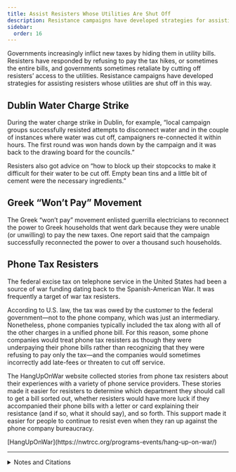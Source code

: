 ```yaml
---
title: Assist Resisters Whose Utilities Are Shut Off
description: Resistance campaigns have developed strategies for assisting resisters whose utilities are shut off.
sidebar:
  order: 16
---
```


Governments increasingly inflict new taxes by hiding them in utility bills.
Resisters have responded by refusing to pay the tax hikes, or sometimes the entire bills, and governments sometimes retaliate by cutting off resisters’ access to the utilities.
Resistance campaigns have developed strategies for assisting resisters whose utilities are shut off in this way.

## <Badge text="Example" size="medium" /> Dublin Water Charge Strike

During the water charge strike in Dublin, for example, “local campaign groups successfully resisted attempts to disconnect water and in the couple of instances where water was cut off, campaigners re-connected it within hours.
The first round was won hands down by the campaign and it was back to the drawing board for the councils.”

Resisters also got advice on “how to block up their stopcocks to make it difficult for their water to be cut off.
Empty bean tins and a little bit of cement were the necessary ingredients.”

<YouTube id="2PTIV2GNF-g" title="Water Meter Sabotage - A Step-by-Step Guide From Éirígí" />

## <Badge text="Example" size="medium" /> Greek “Won’t Pay” Movement

The Greek “won’t pay” movement enlisted guerrilla electricians to reconnect the power to Greek households that went dark because they were unable (or unwilling) to pay the new taxes.
One report said that the campaign successfully reconnected the power to over a thousand such households.

<YouTube id="2tpre4Y015Y" params="start=217" />

## <Badge text="Example" size="medium" /> Phone Tax Resisters

The federal excise tax on telephone service in the United States had been a source of war funding dating back to the Spanish-American War.
It was frequently a target of war tax resisters.

According to U.S. law, the tax was owed by the customer to the federal government—not to the phone company, which was just an intermediary.
Nonetheless, phone companies typically included the tax along with all of the other charges in a unified phone bill.
For this reason, some phone companies would treat phone tax resisters as though they were underpaying their phone bills rather than recognizing that they were refusing to pay only the tax—and the companies would sometimes incorrectly add late-fees or threaten to cut off service.

The HangUpOnWar website collected stories from phone tax resisters about their experiences with a variety of phone service providers.
These stories made it easier for resisters to determine which department they should call to get a bill sorted out, whether resisters would have more luck if they accompanied their phone bills with a letter or card explaining their resistance (and if so, what it should say), and so forth.
This support made it easier for people to continue to resist even when they ran up against the phone company bureaucracy.

<Aside type="tip" title="Links">
[HangUpOnWar](https://nwtrcc.org/programs-events/hang-up-on-war/)
</Aside>

---

<details>
<summary>Notes and Citations</summary>

* Kerr, Gregor “Lessons from beating the water charges” <i>Workers Solidarity Movement</i>
* Karathanou, Helen [“Το Κίνημα Δεν Πληρώνω επανασυνδέει κομμένες παροχές ρεύματος”](https://www.protothema.gr/greece/article/236302/to-kinhma-den-plhrono-epanasyndeei-kommenes-paroxes-reymatos/) <i>To Proto Thema</i> 14 November 2012
* Staley, Oliver “Unemployed Greeks Reconnect as Underground Electricians Defy Law” <i>Bloomberg</i> 4 December 2013

</details>
